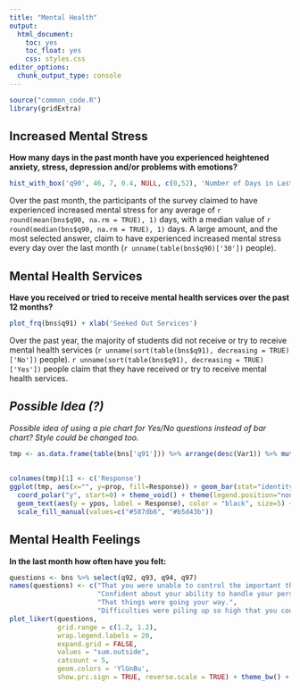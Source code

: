 ```yaml
---
title: "Mental Health"
output: 
  html_document: 
    toc: yes
    toc_float: yes
    css: styles.css
editor_options: 
  chunk_output_type: console
---
```


```r
source("common_code.R")
library(gridExtra)
```

## Increased Mental Stress
**How many days in the past month have you experienced heightened anxiety, stress, depression and/or problems with emotions?**
```r
hist_with_box('q90', 46, 7, 0.4, NULL, c(0,52), 'Number of Days in Last Month')
```
Over the past month, the participants of the survey claimed to have experienced increased mental stress for any average of `r round(mean(bns$q90, na.rm = TRUE), 1)` days, with a median value of `r round(median(bns$q90, na.rm = TRUE), 1)` days. A large amount, and the most selected answer, claim to have experienced increased mental stress every day over the last month (`r unname(table(bns$q90)['30'])` people).

## Mental Health Services 
**Have you received or tried to receive mental health services over the past 12 months?**
```r
plot_frq(bns$q91) + xlab('Seeked Out Services')
```
Over the past year, the majority of students did not receive or try to receive mental health services (`r unname(sort(table(bns$q91), decreasing = TRUE)['No'])` people). `r unname(sort(table(bns$q91), decreasing = TRUE)['Yes'])` people claim that they have received or try to receive mental health services.

## *Possible Idea (?)*
*Possible idea of using a pie chart for Yes/No questions instead of bar chart? Style could be changed too.*
```r
tmp <- as.data.frame(table(bns['q91'])) %>% arrange(desc(Var1)) %>% mutate(Var1 = paste0(Var1, " (", Freq, ")"),
                                                                           prop = (Freq/sum(Freq))*100,
                                                                           ypos = cumsum(prop)- 0.5*prop)
colnames(tmp)[1] <- c('Response')
ggplot(tmp, aes(x="", y=prop, fill=Response)) + geom_bar(stat="identity", width=2, color='black') + 
  coord_polar("y", start=0) + theme_void() + theme(legend.position="none") + 
  geom_text(aes(y = ypos, label = Response), color = "black", size=5) + 
  scale_fill_manual(values=c("#587db6", "#b5d43b"))
```


## Mental Health Feelings
**In the last month how often have you felt:**
```r
questions <- bns %>% select(q92, q93, q94, q97)
names(questions) <- c("That you were unable to control the important things in your life.",
                      "Confident about your ability to handle your personal problems.",
                      "That things were going your way.",
                      "Difficulties were piling up so high that you could not overcome them.")
plot_likert(questions,
            grid.range = c(1.2, 1.2),
            wrap.legend.labels = 20,
            expand.grid = FALSE,
            values = "sum.outside",
            catcount = 5,
            geom.colors = 'YlGnBu',
            show.prc.sign = TRUE, reverse.scale = TRUE) + theme_bw() + theme(legend.position = "top")
```

